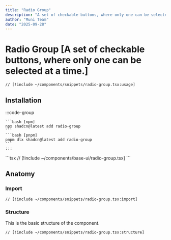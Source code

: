 ```yaml
---
title: "Radio Group"
description: "A set of checkable buttons, where only one can be selected at a time."
author: "Muni Team"
date: "2025-09-28"
---
```



# Radio Group [A set of checkable buttons, where only one can be selected at a time.]

<CodePreviewBlock>
<RadioGroupComponent />

```tsx
// [!include ~/components/snippets/radio-group.tsx:usage]
```

</CodePreviewBlock>

## Installation

<Tabs>
  <TabsItem value="cli" label="CLI">
    :::code-group 

    ```bash [npm] 
    npx shadcn@latest add radio-group 
    ``` 
    ```bash [pnpm] 
    pnpm dlx shadcn@latest add radio-group 
    ``` 
    :::
  </TabsItem>
  <TabsItem value="manual" label="MANUAL">
    ```tsx 
    // [!include ~/components/base-ui/radio-group.tsx] 
    ```
  </TabsItem>
</Tabs>

## Anatomy

### Import

```tsx
// [!include ~/components/snippets/radio-group.tsx:import]
```

### Structure

This is the basic structure of the component.

```tsx
// [!include ~/components/snippets/radio-group.tsx:structure]
```